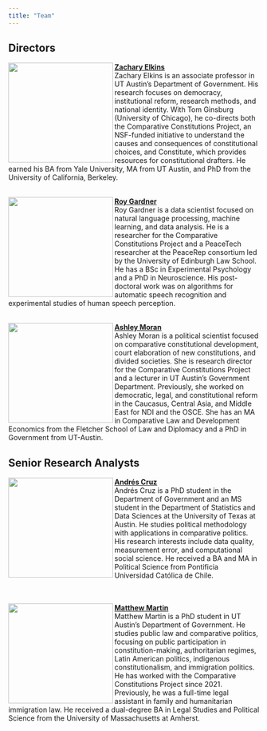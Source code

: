 ```yaml
---
title: "Team"
---
```


## Directors

<img align="left" src="images/Elkins.png" width="210" height="200">
**[Zachary Elkins](https://liberalarts.utexas.edu/government/faculty/elkinszs)**
<br>Zachary Elkins is an associate professor in UT Austin’s Department of Government. His research focuses on democracy, institutional reform, research methods, and national identity. With Tom Ginsburg (University of Chicago), he co-directs both the Comparative Constitutions Project, an NSF-funded initiative to understand the causes and consequences of constitutional choices, and Constitute, which provides resources for constitutional drafters. He earned his BA from Yale University, MA from UT Austin, and PhD from the University of California, Berkeley.

<br><img align="left" src="images/Gardner.png" width="210" height="200">
**[Roy Gardner](gardner.qmd)**
<br>Roy Gardner is a data scientist focused on natural language processing, machine learning, and data analysis. He is a researcher for the Comparative Constitutions Project and a PeaceTech researcher at the PeaceRep consortium led by the University of Edinburgh Law School. He has a BSc in Experimental Psychology and a PhD in Neuroscience. His post-doctoral work was on algorithms for automatic speech recognition and experimental studies of human speech perception.

<br><img align="left" src="images/Moran.png" width="210" height="200">
**[Ashley Moran](https://liberalarts.utexas.edu/government/faculty/am49396)**
<br>Ashley Moran is a political scientist focused on comparative constitutional development, court elaboration of new constitutions, and divided societies. She is research director for the Comparative Constitutions Project and a lecturer in UT Austin’s Government Department. Previously, she worked on democratic, legal, and constitutional reform in the Caucasus, Central Asia, and Middle East for NDI and the OSCE. She has an MA in Comparative Law and Development Economics from the Fletcher School of Law and Diplomacy and a PhD in Government from UT-Austin. 

## Senior Research Analysts

<img align="left" src="images/Cruz.png" width="210" height="200">
**[Andrés Cruz](https://arcruz0.github.io/)**
<br>Andrés Cruz is a PhD student in the Department of Government and an MS student in the Department of Statistics and Data Sciences at the University of Texas at Austin. He studies political methodology with applications in comparative politics. His research interests include data quality, measurement error, and computational social science. He received a BA and MA in Political Science from Pontificia Universidad Católica de Chile.

<br><br><img align="left" src="images/Martin.png" width="210" height="200">
**[Matthew Martin](https://mattjamesmartin.github.io/)**
<br>Matthew Martin is a PhD student in UT Austin’s Department of Government. He studies public law and comparative politics, focusing on public participation in constitution-making, authoritarian regimes, Latin American politics, indigenous constitutionalism, and immigration politics. He has worked with the Comparative Constitutions Project since 2021. Previously, he was a full-time legal assistant in family and humanitarian immigration law. He received a dual-degree BA in Legal Studies and Political Science from the University of Massachusetts at Amherst.

